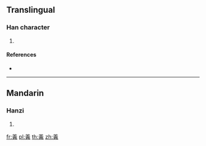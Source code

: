 {{character info/new}}
==Translingual==

===Han character===
{{Han char|rn=123|rad=羊|as=05|sn=11|four=80527|canj=TGLLN}}

# {{defn|Han|sort=羊05}}

====References====
* {{Han ref|kx=0951.420|dkj=28466|dj=1395.230|hdz=53131.040|uh=7F9B|ud=32667|bh=D6F5|bd=55029}}

----

==Mandarin==

===Hanzi===
{{cmn-hanzi|pin=[[yì]] ([[yi4]])|wg=i<sup>4</sup>}}

# {{defn|lang=cmn|sort=羊05}}

[[fr:羛]]
[[pl:羛]]
[[th:羛]]
[[zh:羛]]